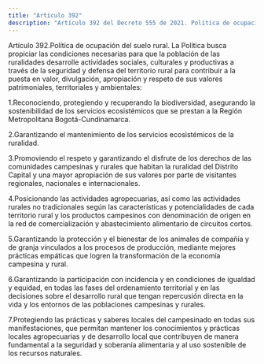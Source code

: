 ```yaml
---
title: "Artículo 392"
description: "Artículo 392 del Decreto 555 de 2021. Política de ocupación del suelo rural."
---
```


Artículo 392.Política de ocupación del suelo rural. La Política busca propiciar las condiciones necesarias para que la población de las ruralidades desarrolle actividades sociales, culturales y productivas a través de la seguridad y defensa del territorio rural para contribuir a la puesta en valor, divulgación, apropiación y respeto de sus valores patrimoniales, territoriales y ambientales:
 
1.Reconociendo, protegiendo y recuperando la biodiversidad, asegurando la sostenibilidad de los servicios ecosistémicos que se prestan a la Región Metropolitana Bogotá-Cundinamarca.
 
2.Garantizando el mantenimiento de los servicios ecosistémicos de la ruralidad.
 
3.Promoviendo el respeto y garantizando el disfrute de los derechos de las comunidades campesinas y rurales que habitan la ruralidad del Distrito Capital y una mayor apropiación de sus valores por parte de visitantes regionales, nacionales e internacionales.
 
4.Posicionando las actividades agropecuarias, así como las actividades rurales no tradicionales según las características y potencialidades de cada territorio rural y los productos campesinos con denominación de origen en la red de comercialización y abastecimiento alimentario de circuitos cortos.
 
5.Garantizando la protección y el bienestar de los animales de compañía y de granja vinculados a los procesos de producción, mediante mejores prácticas empáticas que logren la transformación de la economía campesina y rural.
 
6.Garantizando la participación con incidencia y en condiciones de igualdad y equidad, en todas las fases del ordenamiento territorial y en las decisiones sobre el desarrollo rural que tengan repercusión directa en la vida y los entornos de las poblaciones campesinas y rurales.
 
7.Protegiendo las prácticas y saberes locales del campesinado en todas sus manifestaciones, que permitan mantener los conocimientos y prácticas locales agropecuarias y de desarrollo local que contribuyen de manera fundamental a la seguridad y soberanía alimentaria y al uso sostenible de los recursos naturales.